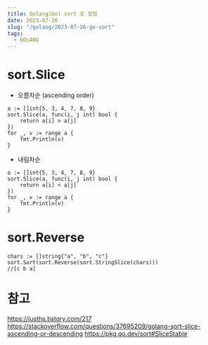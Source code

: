 ```yaml
---
title: Golang(Go) sort 로 정렬
date: 2023-07-26
slug: "/golang/2023-07-26-go-sort"
tags:
  - GOLANG
---
```


# sort.Slice
* 오름차순 (ascending order)
```
a := []int{5, 3, 4, 7, 8, 9}
sort.Slice(a, func(i, j int) bool {
    return a[i] > a[j]
})
for _, v := range a {
    fmt.Println(v)
}
```
* 내림차순
```
a := []int{5, 3, 4, 7, 8, 9}
sort.Slice(a, func(i, j int) bool {
    return a[i] < a[j]
})
for _, v := range a {
    fmt.Println(v)
}
```

# sort.Reverse
```
chars := []string{"a", "b", "c"}
sort.Sort(sort.Reverse(sort.StringSlice(chars)))
//[c b a]
```





# 참고
https://jusths.tistory.com/217
https://stackoverflow.com/questions/37695209/golang-sort-slice-ascending-or-descending
https://pkg.go.dev/sort#SliceStable
